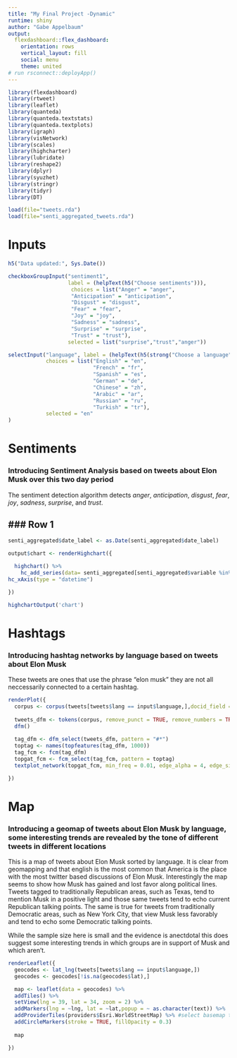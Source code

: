 ---
title: "My Final Project -Dynamic"
runtime: shiny
author: "Gabe Appelbaum"
output: 
  flexdashboard::flex_dashboard:
    orientation: rows
    vertical_layout: fill
    social: menu
    theme: united
# run rsconnect::deployApp()
---

```{r global, include=FALSE}
library(flexdashboard)
library(rtweet)
library(leaflet)
library(quanteda)
library(quanteda.textstats)
library(quanteda.textplots)
library(igraph)
library(visNetwork)
library(scales)
library(highcharter)
library(lubridate)
library(reshape2)
library(dplyr)
library(syuzhet) 
library(stringr)
library(tidyr)
library(DT)

load(file="tweets.rda")
load(file="senti_aggregated_tweets.rda")
```

Inputs {.sidebar}
====================================================================

```{r}
h5("Data updated:", Sys.Date())

checkboxGroupInput("sentiment1", 
                   label = (helpText(h5("Choose sentiments"))),
                    choices = list("Anger" = "anger", 
                    "Anticipation" = "anticipation",
                    "Disgust" = "disgust",
                    "Fear" = "fear",
                    "Joy" = "joy", 
                    "Sadness" = "sadness", 
                    "Surprise" = "surprise",
                    "Trust" = "trust"),
                   selected = list("surprise","trust","anger"))

selectInput("language", label = (helpText(h5(strong("Choose a language")))),
            choices = list("English" = "en",
                           "French" = "fr",
                           "Spanish" = "es",
                           "German" = "de",
                           "Chinese" = "zh",
                           "Arabic" = "ar",
                           "Russian" = "ru",
                           "Turkish" = "tr"),
            selected = "en"
)


```
Sentiments {data-orientation=scroll data-icon="fa-bar-chart"}
=======================================================================

### 
###

### **Introducing Sentiment Analysis based on tweets about Elon Musk over this two day period**

The sentiment detection algorithm detects *anger*, *anticipation*, *disgust*, *fear*, *joy*, *sadness*, *surprise*, and *trust*. 

### Row 1 {data-height=110}
-----------------------------------------------------------------------

```{r}

senti_aggregated$date_label <- as.Date(senti_aggregated$date_label)

output$chart <- renderHighchart({

  highchart() %>%
    hc_add_series(data= senti_aggregated[senti_aggregated$variable %in% input$sentiment1,],"line", hcaes(x = date_label, y = value,                                                                 group=variable)) %>%
hc_xAxis(type = "datetime")

})

highchartOutput('chart')

```

Hashtags {data-orientation=scroll data-icon="fa-bar-chart"}
=======================================================================

### **Introducing hashtag networks by language based on tweets about Elon Musk**

These tweets are ones that use the phrase "elon musk" they are not all neccessarily connected to a certain hashtag.

```{r}
renderPlot({
  corpus <- corpus(tweets[tweets$lang == input$language,],docid_field = "id_str",text_field = "full_text")
  
  tweets_dfm <- tokens(corpus, remove_punct = TRUE, remove_numbers = TRUE, remove_symbols = TRUE, remove_url=TRUE) %>%  
  dfm()
  
  tag_dfm <- dfm_select(tweets_dfm, pattern = "#*")
  toptag <- names(topfeatures(tag_dfm, 1000))
  tag_fcm <- fcm(tag_dfm)
  topgat_fcm <- fcm_select(tag_fcm, pattern = toptag)
  textplot_network(topgat_fcm, min_freq = 0.01, edge_alpha = 4, edge_size = .8, edge_color = "yellow")

})

```

Map {data-orientation=scroll data-icon="fa-bar-chart"}
=======================================================================

### **Introducing a geomap of tweets about Elon Musk by language, some interesting trends are revealed by the tone of different tweets in different locations**

This is a map of tweets about Elon Musk sorted by language. It is clear from geomapping and that english is the most common that America is the place with the most twitter based discussions of Elon Musk. Interestingly the map seems to show how Musk has gained and lost favor along political lines. Tweets tagged to traditionally Republican areas, such as Texas, tend to mention Musk in a positive light and those same tweets tend to echo current Republican talking points. The same is true for tweets from traditionally Democratic areas, such as New York City, that view Musk less favorably and tend to echo some Democratic talking points.

While the sample size here is small and the evidence is anectdotal this does suggest some interesting trends in which groups are in support of Musk and which aren't.

```{r}

renderLeaflet({
  geocodes <- lat_lng(tweets[tweets$lang == input$language,])
  geocodes <- geocodes[!is.na(geocodes$lat),]

  map <- leaflet(data = geocodes) %>% 
  addTiles() %>%
  setView(lng = 39, lat = 34, zoom = 2) %>% 
  addMarkers(lng = ~lng, lat = ~lat,popup = ~ as.character(text)) %>% 
  addProviderTiles(providers$Esri.WorldStreetMap) %>% #select basemap template
  addCircleMarkers(stroke = TRUE, fillOpacity = 0.3) 
  
  map

})


```

